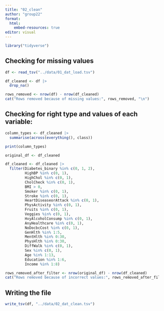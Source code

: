 ```yaml
---
title: "02_clean"
author: "group22"
format:
  html:
    embed-resources: true
editor: visual
---
```


```r
library("tidyverse")
```

## Checking for missing values

```r
df <- read_tsv("../data/01_dat_load.tsv")

df_cleaned <- df |> 
  drop_na()

rows_removed <- nrow(df) - nrow(df_cleaned)
cat("Rows removed because of missing values:", rows_removed, "\n")
```

## Checking for right type and values of each variable:

```r
column_types <- df_cleaned |> 
  summarise(across(everything(), class))

print(column_types)
```

```r
original_df <- df_cleaned

df_cleaned <- df_cleaned |>
  filter(Diabetes_binary %in% c(0, 1, 2),
         HighBP %in% c(0, 1),
         HighChol %in% c(0, 1),
         CholCheck %in% c(0, 1),
         BMI > 0,
         Smoker %in% c(0, 1),
         Stroke %in% c(0, 1),
         HeartDiseaseorAttack %in% c(0, 1),
         PhysActivity %in% c(0, 1),
         Fruits %in% c(0, 1),
         Veggies %in% c(0, 1),
         HvyAlcoholConsump %in% c(0, 1),
         AnyHealthcare %in% c(0, 1),
         NoDocbcCost %in% c(0, 1),
         GenHlth %in% 1:5,
         MentHlth %in% 0:30,
         PhysHlth %in% 0:30,
         DiffWalk %in% c(0, 1),
         Sex %in% c(0, 1),
         Age %in% 1:13,
         Education %in% 1:6,
         Income %in% 1:8)

rows_removed_after_filter <- nrow(original_df) - nrow(df_cleaned)
cat("Rows removed because of incorrect values:", rows_removed_after_filter, "\n")
```

## Writing the file

```r
write_tsv(df, "../data/02_dat_clean.tsv")
```
